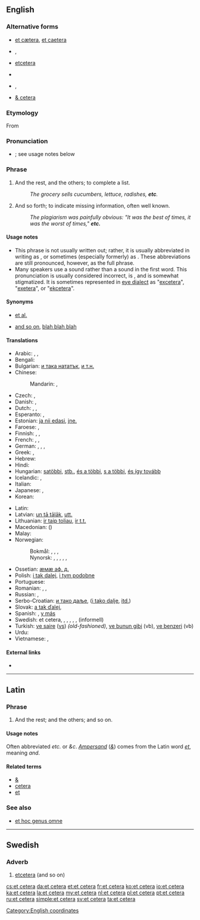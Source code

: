==English==

===Alternative forms===
{{top2}}
* [[et cætera]], [[et caetera]] {{qualifier|{{l|en|erroneous}}}}
* {{l|en|etc}}, {{l|en|etc.}}
* [[etcetera]]
{{mid2}}
* {{l|en|et ceteræ}}
* {{l|en|&c}}, {{l|en|&c.}}
* [[& cetera]]
{{bottom}}

===Etymology===
From {{etyl|la}} {{term|et cetera|et cētera|lang=la|and the rest" or "and so forth}}

===Pronunciation===
* {{IPA|/ˌɛt ˈsɛt(ə)ɹə/|/ˌɛkˈsɛt(ə)ɹə/|lang=en}}; see usage notes below
*: {{audio|en-us-etc.ogg|Audio (US)}}

===Phrase===
{{head|en|phrase|head=[[et]] [[cetera]]}}

# And the rest, and the others; to complete a list.
#: ''The grocery sells cucumbers, lettuce, radishes, '''etc'''.''
# And so forth; to indicate missing information, often well known.
#: ''The plagiarism was painfully obvious: "It was the best of times, it was the worst of times," '''etc.'''''

====Usage notes====
* This phrase is not usually written out; rather, it is usually abbreviated in writing as {{term|etc.|lang=en}}, or sometimes (especially formerly) as {{term|&c.|lang=en}}. These abbreviations are still pronounced, however, as the full phrase.
* Many speakers use a {{IPAchar|/k/|lang=en}} sound rather than a {{IPAchar|/t/|lang=en}} sound in the first word. This pronunciation is usually considered incorrect, is {{proscribed|sub=labelcat}}, and is somewhat stigmatized. It is sometimes represented in [[eye dialect]] as "[[excetera#English|excetera]]", "[[exetera#English|exetera]]", or "[[ekcetera#English|ekcetera]]".

====Synonyms====
* {{sense|to complete a list}} [[et al.]]
* {{sense|and so forth}} [[and so on]], [[blah blah blah]] {{a|colloquial}}

====Translations====
{{trans-top|and so on}}
* Arabic: {{t|ar|وهلم جرا|tr=wa-halumma jaraa|alt=وهَلُمَّ جَرًّا|sc=Arab}}, {{t|ar|إلخ|tr='ilakh|sc=Arab}}, {{t|ar|إلى آخره|tr='íla 'aakhirih|sc=Arab}}
* Bengali: {{t|bn|ইত্যাদি|tr=ittêdi|sc=Beng}}
* Bulgarian: [[и така нататък]], [[и т.н.]]
* Chinese:
*: Mandarin: {{t-|cmn|等|tr=děng|sc=Hani}}, {{t-|cmn|等等|tr=děngděng|sc=Hani}}
* Czech: {{t-|cs|a tak dále}}, {{t+|cs|atd.}}
* Danish: {{t|da|og så videre}}, {{t+|da|osv.}}
* Dutch: {{t+|nl|enzovoort}}, {{t+|nl|enz.}}, {{t+|nl|enzovoorts}}
* Esperanto: {{t-|eo|kaj tiel plu|xs=Esperanto}}, {{t+|eo|k.t.p.|xs=Esperanto}}
* Estonian: [[ja nii edasi]], [[jne.]]
* Faroese: {{t|fo|og so framvegis}}, {{t|fo|osfr.}}
* Finnish: {{t-|fi|ja niin edelleen}}, {{t+|fi|jne.}}, {{t-|fi|ynnä muuta}}
* French: {{t+|fr|et cétéra}}, {{t+|fr|etc.}}, {{t|fr|et cætera}}
* German: {{t+|de|und so weiter}}, {{t+|de|usw.}}, {{t+|de|etc.}}, {{t-|de|et cetera}}
* Greek: {{t|el|και ούτω καθεξής|tr=kai oúto kathexís}}, {{t|el|κοκ|tr=kok}}
* Hebrew: {{t|he|וכדומה|sc=Hebr}}
* Hindi: {{t|hi|वग़ैरह|tr=vaġairah|sc=Deva}}
* Hungarian: [[satöbbi]], [[stb.]], [[és a többi]], [[s a többi]], [[és így tovább]]
* Icelandic: {{t|is|og svo framvegis}}, {{t|is|o. s. frv.}}
* Italian: {{t+|it|eccetera}}
* Japanese: {{t|ja|など|tr=nado|sc=Jpan}}, {{t|ja|等|tr=とう, tō|sc=Jpan}}
* Korean: {{t|ko|기타|tr=gita|sc=Kore}}
{{trans-mid}}
* Latin: {{t+|la|et cetera}}
* Latvian: [[un tā tālāk]], [[utt.]]
* Lithuanian: [[ir taip toliau]], [[ir t.t.]]
* Macedonian: {{t-|mk|и така натаму|tr=i táka nátamu}} ({{t-|mk|итн.|tr=itn.}})
* Malay: {{t|ms|dan lain-lain}}
* Norwegian:
*: Bokmål: {{t|no|og så videre}}, {{t+|no|osv.}}, {{t|no|et cetera}}, {{t+|no|etc.}}
*: Nynorsk: {{t|nn|og så bortetter}}, {{t+|nn|osb.}}, {{t|nn|og så vidare}}, {{t+|nn|osv.}}, {{t|nn|et cetera}}, {{t+|nn|etc.}}
* Ossetian: [[æмæ аф. д.]]
* Polish: {{t+|pl|itd.}} [[i tak dalej]], {{t+|pl|itp.}} [[i tym podobne]]
* Portuguese: {{t+|pt|et cetera}}
* Romanian: {{t|ro|și așa mai departe}}, {{t|ro|etc.}}, {{t|ro|etcetera}}
* Russian: {{t-|ru|и так далее|tr=i tak dáleje}}, {{t+|ru|и т. д.|tr=itɛdɛ́}}
* Serbo-Croatian: [[и тако даље]], {{t|sh|итд.|sc=Cyrl}} ([[i tako dalje]], [[itd.]])
* Slovak: [[a tak ďalej]], {{t|sk|atď.}}
* Spanish: {{t+|es|etcétera}}, [[y más]]
* Swedish: et cetera, {{t+|sv|etc.}}, {{t+|sv|etcetera}}, {{t-|sv|och så vidare}}, {{t+|sv|o.s.v.}}, {{t+|sv|osv.}}, {{t+|sv|osv}} (informell)
* Turkish: [[ve saire]] ([[vs]]) ''(old-fashioned)'', [[ve bunun gibi]] (vb), [[ve benzeri]] (vb)
* Urdu: {{t|ur|وغیرہ|tr=vaġairah|sc=ur-Arab}}
* Vietnamese: {{t+|vi|vân vân|xs=Vietnamese}}, {{t+|vi|v.v.|xs=Vietnamese}}
{{trans-bottom}}

====External links====
* {{pedialite}}

[[Category:English coordinates]]

----

==Latin==

===Phrase===
{{head|la|phrase|head={{l|la|et}} {{l|la|cetera}}}}

# And the rest; and the others; and so on.

====Usage notes====
Often abbreviated ''etc.'' or ''&c''. ''[[ampersand|Ampersand]]'' (''[[&]]'') comes from the Latin word ''[[et#Latin|et]]'', meaning ''and''.

====Related terms====
* [[&]]
* [[cetera]]
* [[et]]

===See also===
* [[et hoc genus omne]]

----

==Swedish==

===Adverb===
{{head|sv|adverb}}

# [[etcetera]] (and so on)

{{tbot entry|Swedish|etcetera|2009|April|sv}}

[[cs:et cetera]]
[[da:et cetera]]
[[et:et cetera]]
[[fr:et cetera]]
[[ko:et cetera]]
[[io:et cetera]]
[[ka:et cetera]]
[[la:et cetera]]
[[my:et cetera]]
[[nl:et cetera]]
[[pl:et cetera]]
[[pt:et cetera]]
[[ru:et cetera]]
[[simple:et cetera]]
[[sv:et cetera]]
[[ta:et cetera]]